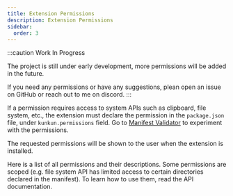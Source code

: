 ```yaml
---
title: Extension Permissions
description: Extension Permissions
sidebar:
  order: 3
---
```


:::caution
Work In Progress

The project is still under early development, more permissions will be added in the future.

If you need any permissions or have any suggestions, plean open an issue on GitHub or reach out to me on discord. 
:::

If a permission requires access to system APIs such as clipboard, file system, etc.,
the extension must declare the permission in the `package.json` file, under `kunkun.permissions` field.
Go to [Manifest Validator](/developer/manifest) to experiment with the permissions.

The requested permissions will be shown to the user when the extension is installed.

Here is a list of all permissions and their descriptions. 
Some permissions are scoped (e.g. file system API has limited access to certain directories declared in the manifest).
To learn how to use them, read the API documentation.


<PermissionExplanation />
